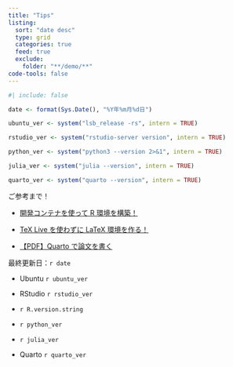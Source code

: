 ```yaml
---
title: "Tips"
listing: 
  sort: "date desc"
  type: grid
  categories: true
  feed: true
  exclude:
    folder: "**/demo/**"
code-tools: false
---
```


```r
#| include: false

date <- format(Sys.Date(), "%Y年%m月%d日")

ubuntu_ver <- system("lsb_release -rs", intern = TRUE)

rstudio_ver <- system("rstudio-server version", intern = TRUE)

python_ver <- system("python3 --version 2>&1", intern = TRUE)

julia_ver <- system("julia --version", intern = TRUE)

quarto_ver <- system("quarto --version", intern = TRUE)
```

::: {.callout-tip title="おすすめ記事"}
ご参考まで！

- [開発コンテナを使って R 環境を構築！](https://yo5uke.github.io/tips/240504_container/)

- [TeX Live を使わずに LaTeX 環境を作る！](https://yo5uke.github.io/tips/240520_latex/)

- [【PDF】Quarto で論文を書く](https://yo5uke.github.io/tips/240629_write_thesis/)
:::

::: {.callout-note title="開発環境"}
最終更新日：`r date`

- Ubuntu `r ubuntu_ver`

- RStudio `r rstudio_ver`

- `r R.version.string`

- `r python_ver`

- `r julia_ver`

- Quarto `r quarto_ver`
:::
